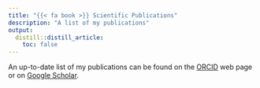 ```yaml
---
title: "{{< fa book >}} Scientific Publications"
description: "A list of my publications"
output:
  distill::distill_article:
    toc: false
---
```


An up-to-date list of my publications can be found on the [ORCID](https://orcid.org/0000-0002-1404-0420) web page or on [Google Scholar](https://scholar.google.it/citations?user=oSWpPNUAAAAJ&hl=en).

